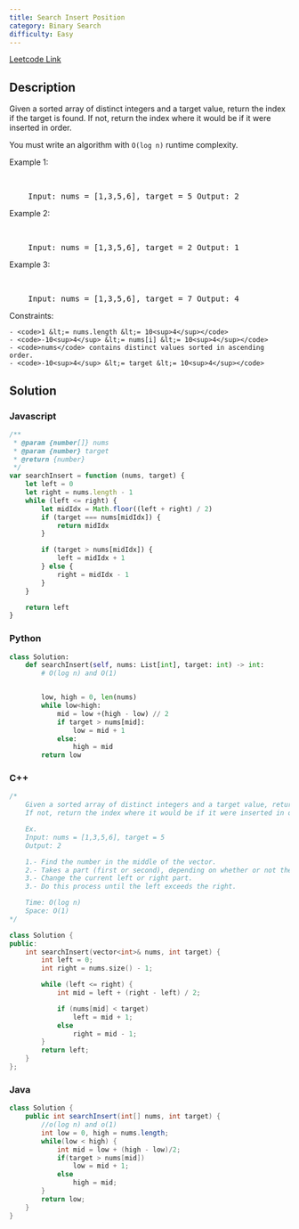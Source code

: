 ```yaml
---
title: Search Insert Position
category: Binary Search
difficulty: Easy
---
```


<Callout>

[Leetcode Link](https://leetcode.com/problems/search-insert-position)

</Callout>

## Description

Given a sorted array of distinct integers and a target value, return the index if the target is found. If not, return the index where it would be if it were inserted in order.

You must write an algorithm with <code>O(log n)</code> runtime complexity.

Example 1:

<br />

<pre className="overflow-x-auto">
	Input: nums = [1,3,5,6], target = 5 Output: 2
</pre>

Example 2:

<br />

<pre className="overflow-x-auto">
	Input: nums = [1,3,5,6], target = 2 Output: 1
</pre>

Example 3:

<br />

<pre className="overflow-x-auto">
	Input: nums = [1,3,5,6], target = 7 Output: 4
</pre>

Constraints:

    - <code>1 &lt;= nums.length &lt;= 10<sup>4</sup></code>
    - <code>-10<sup>4</sup> &lt;= nums[i] &lt;= 10<sup>4</sup></code>
    - <code>nums</code> contains distinct values sorted in ascending order.
    - <code>-10<sup>4</sup> &lt;= target &lt;= 10<sup>4</sup></code>

## Solution

### Javascript

```javascript
/**
 * @param {number[]} nums
 * @param {number} target
 * @return {number}
 */
var searchInsert = function (nums, target) {
	let left = 0
	let right = nums.length - 1
	while (left <= right) {
		let midIdx = Math.floor((left + right) / 2)
		if (target === nums[midIdx]) {
			return midIdx
		}

		if (target > nums[midIdx]) {
			left = midIdx + 1
		} else {
			right = midIdx - 1
		}
	}

	return left
}
```

### Python

```python
class Solution:
    def searchInsert(self, nums: List[int], target: int) -> int:
        # O(log n) and O(1)


        low, high = 0, len(nums)
        while low<high:
            mid = low +(high - low) // 2
            if target > nums[mid]:
                low = mid + 1
            else:
                high = mid
        return low

```

### C++

```cpp
/*
    Given a sorted array of distinct integers and a target value, return the index if the target is found.
    If not, return the index where it would be if it were inserted in order.

    Ex.
    Input: nums = [1,3,5,6], target = 5
    Output: 2

    1.- Find the number in the middle of the vector.
    2.- Takes a part (first or second), depending on whether or not the target is greater than the middel.
    3.- Change the current left or right part.
    3.- Do this process until the left exceeds the right.

    Time: O(log n)
    Space: O(1)
*/

class Solution {
public:
    int searchInsert(vector<int>& nums, int target) {
        int left = 0;
        int right = nums.size() - 1;

        while (left <= right) {
            int mid = left + (right - left) / 2;

            if (nums[mid] < target)
                left = mid + 1;
            else
                right = mid - 1;
        }
        return left;
    }
};
```

### Java

```java
class Solution {
    public int searchInsert(int[] nums, int target) {
        //o(log n) and o(1)
        int low = 0, high = nums.length;
        while(low < high) {
            int mid = low + (high - low)/2;
            if(target > nums[mid])
                low = mid + 1;
            else
                high = mid;
        }
        return low;
    }
}

```
